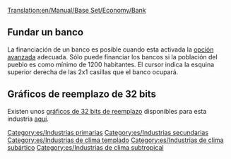 [[Translation:en/Manual/Base Set/Economy/Bank]]

{{es/Industrias|imagen=Bank.png
|nombre=banco
|climas=[[es/Templado|Templado]], [[es/Subártico|Subártico]], [[es/Subtropical|Subtropical]].
|acepta=[[es/Manual/Base Set/Economy/Objetos de valor|Objetos de valor]] (clima templado),<br/> [[es/Manual/Base Set/Economy/Oro|Oro]] (clima subártico),<br/> [[es/Manual/Base Set/Economy/Diamantes|Diamantes]] (clima Subtropical).
|produce=[[es/Manual/Base Set/Economy/Objetos de valor|Objetos de valor]] (clima templado)
|notas=Existe dos gráficos diferentes para esta industria. El superior aparece en el clima templado, el de abajo aparece en los climas subártico y subtropical.<br/>
{{en/Phototable|[[File:en/Tropicalbank.png]]|Subártico y subtropical|center}}
}}

==Fundar un banco==
La financiación de un banco es posible cuando esta activada la [[es/Archive/Manual/Settings/Opciones avanzadas/Economía#Método de construcción de industria primaria|opción avanzada]] adecuada. Sólo puede financiar los bancos si la población del pueblo es como mínimo de 1200 habitantes. El cursor indica la esquina superior derecha de las 2x1 casillas que el banco ocupará.

==Gráficos de reemplazo de 32 bits==
Existen unos [[es/Archive/Old 32bpp/Desarrollo de gráficos de 32 bits|gráficos de 32 bits de reemplazo]] disponibles para esta industria [[es/Trash/Lista de archivos descargables de 32 bits|aquí]].

{{es/Navbox industrias}}

[[Category:es/Industrias primarias]]
[[Category:es/Industrias secundarias]]
[[Category:es/Industrias de clima templado]]
[[Category:es/Industrias de clima subártico]]
[[Category:es/Industrias de clima subtropical]]